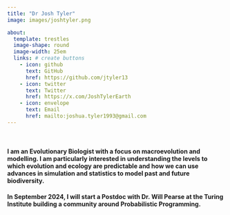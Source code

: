 ```yaml
---
title: "Dr Josh Tyler"
image: images/joshtyler.png

about: 
  template: trestles 
  image-shape: round
  image-width: 25em
  links: # create buttons
    - icon: github
      text: GitHub
      href: https://github.com/jtyler13
    - icon: twitter
      text: Twitter
      href: https://x.com/JoshTylerEarth
    - icon: envelope
      text: Email
      href: mailto:joshua.tyler1993@gmail.com
---
```


 

#### I am an Evolutionary Biologist with a focus on macroevolution and modelling. I am particularly interested in understanding the levels to which evolution and ecology are predictable and how we can use advances in simulation and statistics to model past and future biodiversity.

#### In September 2024, I will start a Postdoc with Dr. Will Pearse at the Turing Institute building a community around Probabilistic Programming.
